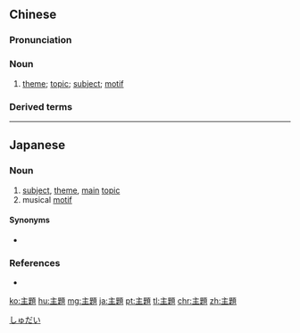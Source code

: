 {{also|主题}}
==Chinese==
{{zh-forms|s=主题}}

===Pronunciation===
{{zh-pron
|m=zhǔtí
|c=zyu2 tai4
|h=pfs=chú-thì
|mn=qz,tp,xm:chú-tôe/kh,zz:chú-tê
|cat=n
}}

===Noun===
{{zh-noun}}

# [[theme]]; [[topic]]; [[subject]]; [[motif]]

===Derived terms===
{{zh-der|主題詞|主題歌}}

{{zh-cat|Advanced}}

----

==Japanese==
{{ja-kanjitab|しゅ|だい|yomi=on}}

===Noun===
{{ja-noun|しゅだい}}

# [[subject]], [[theme]], [[main]] [[topic]]
# musical [[motif]]

====Synonyms====
* {{sense|theme or motif}} {{ja-r|テーマ}}

===References===
* {{R:Shogakukan}}

[[Category:ja:Literature|しゅだい]]

[[ko:主題]]
[[hu:主題]]
[[mg:主題]]
[[ja:主題]]
[[pt:主題]]
[[tl:主題]]
[[chr:主題]]
[[zh:主題]]